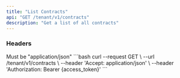 ```yaml
---
title: "List Contracts"
api: "GET /tenant/v1/contracts"
description: "Get a list of all contracts"
---
```


### Headers

<ParamField header="Accept" type="string" required>
  Must be "application/json"
</ParamField>

<RequestExample>
```bash
curl --request GET \
  --url /tenant/v1/contracts \
  --header 'Accept: application/json' \
  --header 'Authorization: Bearer {access_token}'
```
</RequestExample> 